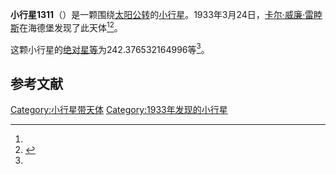 {{Infobox planet
| bgcolour = #FFFFC0
| name = 1311 Knopfia
| symbol = 
| image = 
| caption = 
| discovery = yes
| discovery_ref = 
| discoverer = [[卡尔·威廉·雷睦斯|卡尔·威廉·雷睦斯]]
| discovery_site = [[海德堡|海德堡]] 
| discovered = 1933年3月24日
| designations = yes
| mp_name = 
| named_after = 
| alt_names = 1933 FF1/ 1929 CG1 / 1972 RP2 / 1976 SD
| mp_category = [[主带小行星|主带小行星]]
| orbit_ref = <ref name="a">[http://ssd.jpl.nasa.gov/sbdb.cgi?sstr=1311 1311 Knopfia] {{Wayback|url=http://ssd.jpl.nasa.gov/sbdb.cgi?sstr=1311 |date=20140828222015 }}，小行星數據庫瀏覽器（JPL Small-Body Database Browser）－[[美国国家航空航天局|美国国家航空航天局]]喷气推进实验室</ref>
| epoch = 2456400.5 (2013年4月18日更新)
| aphelion = {{convert|2.532362525492498|AU|km|3|abbr=on|lk=out}}
| perihelion = {{convert|2.321881694960189|AU|km|3|abbr=on}}
| semimajor = {{convert|2.427122110226343|AU|km|3|abbr=on}}
| eccentricity = 0.043360165
| period = 1381.134159 [[日|日]]<br />3.78[[儒略年|儒略年]]
| avg_speed = 
| inclination = 2.831393878829726
| asc_node = 245.242428718688
| mean_anomaly = 
| arg_peri = 242.376532164996
| satellites = 
| physical_characteristics = yes
| dimensions = 
| mass = 
| density = 
| surface_grav = 
| escape_velocity = 
| sidereal_day = 
| axial_tilt = 
| pole_ecliptic_lat = 
| pole_ecliptic_lon = 
| albedo = 
| temperatures= 
| temp_name1 = 
| mean_temp_1 = 
| max_temp_1 = 
| temp_name2 = 
| max_temp_2 = 
| spectral_type = 
| abs_magnitude = 242.376532164996
}}

'''小行星1311'''（{{lang-en|1311 Knopfia}}）是一颗围绕[[太阳|太阳]][[公转|公转]]的[[小行星|小行星]]。1933年3月24日，[[卡尔·威廉·雷睦斯|卡尔·威廉·雷睦斯]]在海德堡发现了此天体<ref name="a" /><ref>{{cite news|title=小行星列表|url=http://cfa-www.harvard.edu/iau/lists/NumberedMPs.txt|accessdate=2013-07-08|newspaper=哈佛大学|archive-date=2008-05-17|archive-url=https://web.archive.org/web/20080517010638/http://cfa-www.harvard.edu/iau/lists/NumberedMPs.txt|dead-url=no}}</ref>。

这颗小行星的[[绝对星等|绝对星等]]为242.376532164996等<ref name="a" />。

==参考文献==
{{reflist}}
{{Minor Planet Number|[[小行星1310|小行星1310]]|[[小行星1312|小行星1312]]}}

{{小天体}}

[[Category:小行星带天体|Category:小行星带天体]]
[[Category:1933年发现的小行星|Category:1933年发现的小行星]]

{{asteroid-stub}}